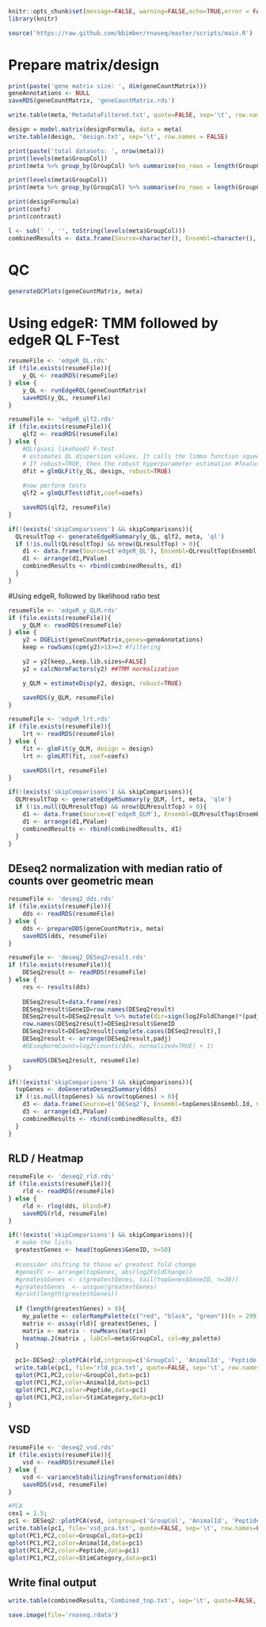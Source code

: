 ```r

knitr::opts_chunk$set(message=FALSE, warning=FALSE,echo=TRUE,error = FALSE)
library(knitr)

source('https://raw.github.com/bbimber/rnaseq/master/scripts/main.R')


```

# Prepare matrix/design

```r

print(paste('gene matrix size: ', dim(geneCountMatrix)))
geneAnnotations <- NULL
saveRDS(geneCountMatrix, 'geneCountMatrix.rds')

write.table(meta,'MetadataFiltered.txt', quote=FALSE, sep='\t', row.names=FALSE)

design = model.matrix(designFormula, data = meta)
write.table(design, 'design.txt', sep='\t', row.names = FALSE)

print(paste('total datasets: ', nrow(meta)))
print(levels(meta$GroupCol))
print(meta %>% group_by(GroupCol) %>% summarise(no_rows = length(GroupCol)))

print(levels(meta$GroupCol))
print(meta %>% group_by(GroupCol) %>% summarise(no_rows = length(GroupCol)))

print(designFormula)
print(coefs)
print(contrast)

l <- sub(' ', '', toString(levels(meta$GroupCol)))
combinedResults <- data.frame(Source=character(), Ensembl=character(), GeneName=character(), logFC=numeric(), logCPM=integer(), FDR=numeric(), Comparison=character(), dir=integer(), PValue=numeric(), PAdj=numeric(), description=character(), goAnnotations=character())


```

# QC

```r

generateQCPlots(geneCountMatrix, meta)

```

# Using edgeR: TMM followed by edgeR QL F-Test

```r

resumeFile <- 'edgeR_QL.rds'
if (file.exists(resumeFile)){
	y_QL <- readRDS(resumeFile)
} else {
	y_QL <- runEdgeRQL(geneCountMatrix)
	saveRDS(y_QL, resumeFile)
}

resumeFile <- 'edgeR_qlf2.rds'
if (file.exists(resumeFile)){
	qlf2 <- readRDS(resumeFile)
} else {
	#QL(quasi likehood) F-test
	# estimates QL dispersion values. It calls the limma function squeezeVar to conduct empirical Bayes #moderation of the genewise QL dispersions. 
	# If robust=TRUE, then the robust hyperparameter estimation #features of squeezeVar are used
	dfit = glmQLFit(y_QL, design, robust=TRUE)		
	
	#now perform tests
	qlf2 = glmQLFTest(dfit,coef=coefs)

	saveRDS(qlf2, resumeFile)
}

if(!(exists('skipComparisons') && skipComparisons)){
  QLresultTop <- generateEdgeRSummary(y_QL, qlf2, meta, 'ql')
  if (!is.null(QLresultTop) && nrow(QLresultTop) > 0){
  	d1 <- data.frame(Source=c('edgeR_QL'), Ensembl=QLresultTop$Ensembl.Id, GeneName=QLresultTop$external_gene_name, logFC=QLresultTop$logFC, logCPM=QLresultTop$logCPM, FDR=QLresultTop$FDR,  Comparison=c(l), dir=QLresultTop$dir, PValue=QLresultTop$PValue, PAdj=c(NA), description=QLresultTop$description, goAnnotations=QLresultTop$goAnnotations)
  	d1 <- arrange(d1,PValue)
  	combinedResults <- rbind(combinedResults, d1)
  }
}

```

#Using edgeR, followed by likelihood ratio test

```r

resumeFile <- 'edgeR_y_QLM.rds'
if (file.exists(resumeFile)){
	y_QLM <- readRDS(resumeFile)
} else {
	y2 = DGEList(geneCountMatrix,genes=geneAnnotations) 
	keep = rowSums(cpm(y2)>1)>=3 #filtering

	y2 = y2[keep,,keep.lib.sizes=FALSE]
	y2 = calcNormFactors(y2) ##TMM normalization

	y_QLM = estimateDisp(y2, design, robust=TRUE) 

	saveRDS(y_QLM, resumeFile)
}

resumeFile <- 'edgeR_lrt.rds'
if (file.exists(resumeFile)){
	lrt <- readRDS(resumeFile)
} else {
	fit <- glmFit(y_QLM, design = design)
	lrt <- glmLRT(fit, coef=coefs)

	saveRDS(lrt, resumeFile)
}

if(!(exists('skipComparisons') && skipComparisons)){
  QLMresultTop <- generateEdgeRSummary(y_QLM, lrt, meta, 'qlm')
  if (!is.null(QLMresultTop) && nrow(QLMresultTop) > 0){
  	d1 <- data.frame(Source=c('edgeR_QLM'), Ensembl=QLMresultTop$Ensembl.Id, GeneName=QLMresultTop$external_gene_name, logFC=QLMresultTop$logFC, logCPM=QLMresultTop$logCPM, FDR=QLMresultTop$FDR, Comparison=c(l), dir=QLMresultTop$dir, PValue=QLMresultTop$PValue, PAdj=c(NA), description=QLMresultTop$description, goAnnotations=QLMresultTop$goAnnotations)
  	d1 <- arrange(d1,PValue)
  	combinedResults <- rbind(combinedResults, d1)
  }
}

```

## DEseq2 normalization with median ratio of counts over geometric mean

```r

resumeFile <- 'deseq2_dds.rds'
if (file.exists(resumeFile)){
	dds <- readRDS(resumeFile)
} else {
	dds <- prepareDDS(geneCountMatrix, meta)
	saveRDS(dds, resumeFile)
}

resumeFile <- 'deseq2_DESeq2result.rds'
if (file.exists(resumeFile)){
	DESeq2result <- readRDS(resumeFile)
} else {
	res <- results(dds)
	
	DESeq2result=data.frame(res) 
	DESeq2result$GeneID=row.names(DESeq2result)
	DESeq2result=DESeq2result %>% mutate(dir=sign(log2FoldChange)*(padj<0.05)) %>% arrange(GeneID)
	row.names(DESeq2result)=DESeq2result$GeneID
	DESeq2result=DESeq2result[complete.cases(DESeq2result),]
	DESeq2result <- arrange(DESeq2result,padj)	
	#DEseqNormCount=log2(counts(dds, normalized=TRUE) + 1)	

	saveRDS(DESeq2result, resumeFile)
}

if(!(exists('skipComparisons') && skipComparisons)){
  topGenes <- doGenerateDeseq2Summary(dds)
  if (!is.null(topGenes) && nrow(topGenes) > 0){
  	d3 <- data.frame(Source=c('DESeq2'), Ensembl=topGenes$Ensembl.Id, GeneName=topGenes$external_gene_name, logFC=topGenes$log2FoldChange, logCPM=topGenes$baseMean, FDR=c(NA), Comparison=c(l), dir=topGenes$dir, PValue=topGenes$pvalue, PAdj=topGenes$padj, description=topGenes$description, goAnnotations=topGenes$goAnnotations)
  	d3 <- arrange(d3,PValue)
  	combinedResults <- rbind(combinedResults, d3)
  }
}

```

## RLD / Heatmap

```r

resumeFile <- 'deseq2_rld.rds'
if (file.exists(resumeFile)){
	rld <- readRDS(resumeFile)
} else {
	rld <- rlog(dds, blind=F)
	saveRDS(rld, resumeFile)
}

if(!(exists('skipComparisons') && skipComparisons)){
  # make the lists
  greatestGenes <- head(topGenes$GeneID, n=50)
  
  #consider shifting to those w/ greatest fold change
  #genesFC <- arrange(topGenes, abs(log2FoldChange))
  #greatestGenes <- c(greatestGenes, tail(topGenes$GeneID, n=30))
  #greatestGenes  <- unique(greatestGenes)
  #print(length(greatestGenes))
  
  if (length(greatestGenes) > 0){
  	my_palette <- colorRampPalette(c("red", "black", "green"))(n = 299)
  	matrix <- assay(rld)[ greatestGenes, ]
  	matrix <- matrix - rowMeans(matrix)
  	heatmap.2(matrix , labCol=meta$GroupCol, col=my_palette)
  }
  
  pc1<-DESeq2::plotPCA(rld,intgroup=c('GroupCol', 'AnimalId', 'Peptide', 'StimCategory'), returnData=TRUE)
  write.table(pc1, file='rld_pca.txt', quote=FALSE, sep='\t', row.names=FALSE)
  qplot(PC1,PC2,color=GroupCol,data=pc1)
  qplot(PC1,PC2,color=AnimalId,data=pc1)
  qplot(PC1,PC2,color=Peptide,data=pc1)
  qplot(PC1,PC2,color=StimCategory,data=pc1)
}

```

## VSD

```r

resumeFile <- 'deseq2_vsd.rds'
if (file.exists(resumeFile)){
	vsd <- readRDS(resumeFile)
} else {
	vsd <- varianceStabilizingTransformation(dds)
	saveRDS(vsd, resumeFile)
}

#PCA
cex1 = 1.5;
pc1 <- DESeq2::plotPCA(vsd, intgroup=c('GroupCol', 'AnimalId', 'Peptide', 'StimCategory'), returnData=TRUE)
write.table(pc1, file='vsd_pca.txt', quote=FALSE, sep='\t', row.names=FALSE)
qplot(PC1,PC2,color=GroupCol,data=pc1)
qplot(PC1,PC2,color=AnimalId,data=pc1)
qplot(PC1,PC2,color=Peptide,data=pc1)
qplot(PC1,PC2,color=StimCategory,data=pc1)


```

## Write final output

```r

write.table(combinedResults,'Combined_top.txt', sep='\t', quote=FALSE, row.names=FALSE)

save.image(file='rnaseq.rdata')

```
